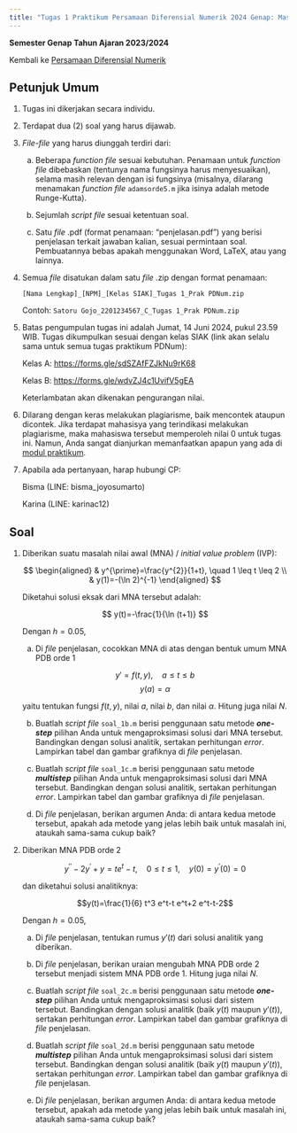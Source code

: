 ```yaml
---
title: "Tugas 1 Praktikum Persamaan Diferensial Numerik 2024 Genap: Masalah Nilai Awal PDB Numerik"
---
```


**Semester Genap Tahun Ajaran 2023/2024**

Kembali ke [Persamaan Diferensial Numerik](./pdnum2024genap.qmd)

## Petunjuk Umum

1. Tugas ini dikerjakan secara individu.

2. Terdapat dua (2) soal yang harus dijawab.

3. *File-file* yang harus diunggah terdiri dari:

    a. Beberapa *function file* sesuai kebutuhan. Penamaan untuk *function file* dibebaskan (tentunya nama fungsinya harus menyesuaikan), selama masih relevan dengan isi fungsinya (misalnya, dilarang menamakan *function file* `adamsorde5.m` jika isinya adalah metode Runge-Kutta).

    b. Sejumlah *script file* sesuai ketentuan soal.

    c. Satu *file* .pdf (format penamaan: "penjelasan.pdf") yang berisi penjelasan terkait jawaban kalian, sesuai permintaan soal. Pembuatannya bebas apakah menggunakan Word, LaTeX, atau yang lainnya.

4. Semua *file* disatukan dalam satu *file* .zip dengan format penamaan:

    `[Nama Lengkap]_[NPM]_[Kelas SIAK]_Tugas 1_Prak PDNum.zip`

    Contoh: `Satoru Gojo_2201234567_C_Tugas 1_Prak PDNum.zip`

5. Batas pengumpulan tugas ini adalah Jumat, 14 Juni 2024, pukul 23.59 WIB. Tugas dikumpulkan sesuai dengan kelas SIAK (link akan selalu sama untuk semua tugas praktikum PDNum):

    Kelas A: <https://forms.gle/sdSZAfFZJkNu9rK68>

    Kelas B: <https://forms.gle/wdvZJ4c1UvifV5gEA>

    Keterlambatan akan dikenakan pengurangan nilai.

6. Dilarang dengan keras melakukan plagiarisme, baik mencontek ataupun dicontek. Jika terdapat mahasisya yang terindikasi melakukan plagiarisme, maka mahasiswa tersebut memperoleh nilai 0 untuk tugas ini. Namun, Anda sangat dianjurkan memanfaatkan apapun yang ada di [modul praktikum](./pdnum2024genap.qmd).

7. Apabila ada pertanyaan, harap hubungi CP:
    
    Bisma (LINE: bisma_joyosumarto)
    
    Karina (LINE: karinac12)

## Soal

1. Diberikan suatu masalah nilai awal (MNA) / *initial value problem* (IVP):

    $$
    \begin{aligned}
    & y^{\prime}=\frac{y^{2}}{1+t}, \quad 1 \leq t \leq 2 \\
    & y(1)=-(\ln 2)^{-1}
    \end{aligned}
    $$

    Diketahui solusi eksak dari MNA tersebut adalah:

    $$
    y(t)=-\frac{1}{\ln (t+1)}
    $$

    Dengan $h=0.05$,

    a. Di *file* penjelasan, cocokkan MNA di atas dengan bentuk umum MNA PDB orde 1

    $$y' = f(t,y), \quad a \le t \le b$$
    $$y(a) = \alpha$$

    yaitu tentukan fungsi $f(t,y)$, nilai $a$, nilai $b$, dan nilai $\alpha$. Hitung juga nilai $N$.

    b. Buatlah *script file* `soal_1b.m` berisi penggunaan satu metode ***one-step*** pilihan Anda untuk mengaproksimasi solusi dari MNA tersebut. Bandingkan dengan solusi analitik, sertakan perhitungan *error*. Lampirkan tabel dan gambar grafiknya di *file* penjelasan.

    c. Buatlah *script file* `soal_1c.m` berisi penggunaan satu metode ***multistep*** pilihan Anda untuk mengaproksimasi solusi dari MNA tersebut. Bandingkan dengan solusi analitik, sertakan perhitungan *error*. Lampirkan tabel dan gambar grafiknya di *file* penjelasan.

    d. Di *file* penjelasan, berikan argumen Anda: di antara kedua metode tersebut, apakah ada metode yang jelas lebih baik untuk masalah ini, ataukah sama-sama cukup baik?

2. Diberikan MNA PDB orde 2

    $$y^{\prime \prime}-2 y^{\prime}+y=t e^t-t, \quad 0 \leq t \leq 1, \quad y(0)=y^{\prime}(0)=0$$
    
    dan diketahui solusi analitiknya:

    $$y(t)=\frac{1}{6} t^3 e^t-t e^t+2 e^t-t-2$$

    Dengan $h=0.05$,

    a. Di *file* penjelasan, tentukan rumus $y'(t)$ dari solusi analitik yang diberikan.

    b. Di *file* penjelasan, berikan uraian mengubah MNA PDB orde 2 tersebut menjadi sistem MNA PDB orde 1. Hitung juga nilai $N$.

    c. Buatlah *script file* `soal_2c.m` berisi penggunaan satu metode ***one-step*** pilihan Anda untuk mengaproksimasi solusi dari sistem tersebut. Bandingkan dengan solusi analitik (baik $y(t)$ maupun $y'(t)$), sertakan perhitungan *error*. Lampirkan tabel dan gambar grafiknya di *file* penjelasan.

    d. Buatlah *script file* `soal_2d.m` berisi penggunaan satu metode ***multistep*** pilihan Anda untuk mengaproksimasi solusi dari sistem tersebut. Bandingkan dengan solusi analitik (baik $y(t)$ maupun $y'(t)$), sertakan perhitungan *error*. Lampirkan tabel dan gambar grafiknya di *file* penjelasan.

    e. Di *file* penjelasan, berikan argumen Anda: di antara kedua metode tersebut, apakah ada metode yang jelas lebih baik untuk masalah ini, ataukah sama-sama cukup baik?

